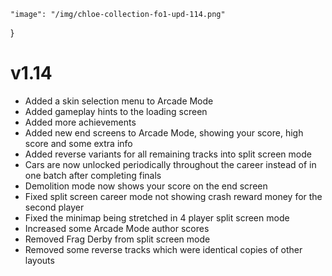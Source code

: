 	"image": "/img/chloe-collection-fo1-upd-114.png"
}

# v1.14

- Added a skin selection menu to Arcade Mode
- Added gameplay hints to the loading screen
- Added more achievements
- Added new end screens to Arcade Mode, showing your score, high score and some extra info
- Added reverse variants for all remaining tracks into split screen mode
- Cars are now unlocked periodically throughout the career instead of in one batch after completing finals
- Demolition mode now shows your score on the end screen
- Fixed split screen career mode not showing crash reward money for the second player
- Fixed the minimap being stretched in 4 player split screen mode
- Increased some Arcade Mode author scores
- Removed Frag Derby from split screen mode
- Removed some reverse tracks which were identical copies of other layouts
